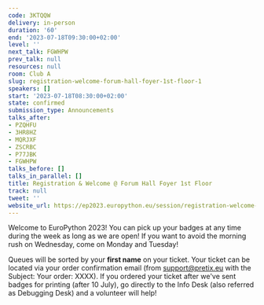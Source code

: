 ```yaml
---
code: 3KTQQW
delivery: in-person
duration: '60'
end: '2023-07-18T09:30:00+02:00'
level: ''
next_talk: FGWHPW
prev_talk: null
resources: null
room: Club A
slug: registration-welcome-forum-hall-foyer-1st-floor-1
speakers: []
start: '2023-07-18T08:30:00+02:00'
state: confirmed
submission_type: Announcements
talks_after:
- PZQHFU
- 3HR8HZ
- MQRJXF
- ZSCRBC
- P77JBK
- FGWHPW
talks_before: []
talks_in_parallel: []
title: Registration & Welcome @ Forum Hall Foyer 1st Floor
track: null
tweet: ''
website_url: https://ep2023.europython.eu/session/registration-welcome-forum-hall-foyer-1st-floor-1
---
```


Welcome to EuroPython 2023! You can pick up your badges at any time during the week as long as we are open! If you want to avoid the morning rush on Wednesday, come on Monday and Tuesday!

Queues will be sorted by your **first name** on your ticket. Your ticket can be located via your order confirmation email (from support@pretix.eu with the Subject: Your order: XXXX). If you ordered your ticket after we've sent badges for printing (after 10 July), go directly to the Info Desk (also referred as Debugging Desk) and a volunteer will help!
